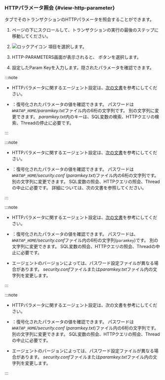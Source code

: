 ### HTTPパラメータ照会 {#view-http-parameter}

<Cmdname sid="TTL06126" className="uitext" /> タブでそのトランザクションのHTTPパラメータを照会することができます。

1. ページの下にスクロールして、トランザクションの実行の最後のステップに移動してください。 

2. ![ロックアイコン](/img/ic-lock.svg) <Cmdname sid="TTL06520" className="uitext" />項目を選択します。

3. <UI>HTTP-PARAMETERS</UI>画面が表示されると、<Cmdname sid="BTN06764" className="uitext" /> ボタンを選択します。

4. 設定したParam Keyを入力します。隠されたパラメータを確認できます。

<Xclude product='java,kubernetes,php,golang'>

:::note

- HTTPパラメータに関するエージェント設定は、[次の文書](agent-transaction#profile_http_parameter)を参考にしてください。

- <Cmdname sid="BTN06764" className="uitext" />：復号化されたパラメータの値を確認できます。 パスワードは<em><code>WHATAP_HOME</code>/paramkey.txt</em>ファイル内の6桁の文字列です。 別の文字列に変更できます。 <em>paramkey.txt</em>内のキーは、SQL変数の検索、HTTPクエリの検索、Threadの停止に必要です。

:::

</Xclude>

<InDoc product='java'>

:::note

- HTTPパラメータに関するエージェント設定は、[次の文書](agent-transaction#profile_http_parameter)を参考にしてください。

- <Cmdname sid="BTN06764" className="uitext" />：復号化されたパラメータの値を確認できます。 パスワードは<em><code>WHATAP_HOME</code>/security.conf</em> (<em>paramkey.txt</em>)ファイル内の6桁の文字列です。 別の文字列に変更できます。 SQL変数の照会、HTTPクエリの照会、Threadの中止に必要です。 詳細については、<Link to="install-agent#security">次の文書</Link>を参照してください。

:::

</InDoc>

<InDoc product='php,golang'>

:::note

- HTTPパラメータに関するエージェント設定は、[次の文書](agent-transaction#profile_http_parameter)を参考にしてください。

- <Cmdname sid="BTN06764" className="uitext" />：復号化されたパラメータの値を確認できます。 パスワードは、<em><code>WHATAP_HOME</code>/security.conf</em>ファイル内の6桁の文字列(`paramkey`)です。 別の文字列に変更できます。 SQL変数の照会、HTTPクエリの照会、Threadの中止に必要です。

- エージェントのバージョンによっては、パスワード設定ファイルが異なる場合があります。 *security.conf*ファイルまたは*paramkey.txt*ファイル内の文字列を変更します。

:::

</InDoc>

<InDoc product='kubernetes'>

:::note

- HTTPパラメータに関するエージェント設定は、<Link to="../java/agent-transaction#profile_http_parameter" target="_blank">次の文書</Link>を参考にしてください。

- <Cmdname sid="BTN06764" className="uitext" />：復号化されたパラメータの値を確認できます。 パスワードは<em><code>WHATAP_HOME</code>/security.conf</em> (<em>paramkey.txt</em>)ファイル内の6桁の文字列です。 別の文字列に変更できます。 SQL変数の照会、HTTPクエリの照会、Threadの中止に必要です。

- エージェントのバージョンによっては、パスワード設定ファイルが異なる場合があります。 *security.conf*ファイルまたは*paramkey.txt*ファイル内の文字列を変更します。

:::

</InDoc>
